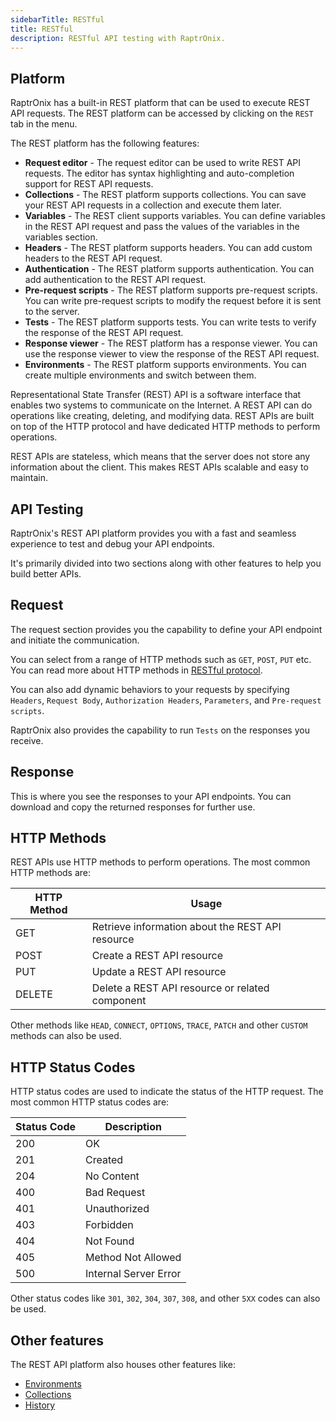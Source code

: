 ```yaml
---
sidebarTitle: RESTful
title: RESTful
description: RESTful API testing with RaptrOnix.
---
```


## Platform

RaptrOnix has a built-in REST platform that can be used to execute REST API requests. The REST platform can be accessed by clicking on the `REST` tab in the menu.

The REST platform has the following features:

- **Request editor** - The request editor can be used to write REST API requests. The editor has syntax highlighting and auto-completion support for REST API requests.
- **Collections** - The REST platform supports collections. You can save your REST API requests in a collection and execute them later.
- **Variables** - The REST client supports variables. You can define variables in the REST API request and pass the values of the variables in the variables section.
- **Headers** - The REST platform supports headers. You can add custom headers to the REST API request.
- **Authentication** - The REST platform supports authentication. You can add authentication to the REST API request.
- **Pre-request scripts** - The REST platform supports pre-request scripts. You can write pre-request scripts to modify the request before it is sent to the server.
- **Tests** - The REST platform supports tests. You can write tests to verify the response of the REST API request.
- **Response viewer** - The REST platform has a response viewer. You can use the response viewer to view the response of the REST API request.
- **Environments** - The REST platform supports environments. You can create multiple environments and switch between them.

Representational State Transfer (REST) API is a software interface that enables two systems to communicate on the Internet. A REST API can do operations like creating, deleting, and modifying data. REST APIs are built on top of the HTTP protocol and have dedicated HTTP methods to perform operations.

REST APIs are stateless, which means that the server does not store any information about the client. This makes REST APIs scalable and easy to maintain.

## API Testing

RaptrOnix's REST API platform provides you with a fast and seamless experience to test and debug your API endpoints.

It's primarily divided into two sections along with other features to help you build better APIs.

## Request

The request section provides you the capability to define your API endpoint and initiate the communication.

You can select from a range of HTTP methods such as `GET`, `POST`, `PUT` etc. You can read more about HTTP methods in [RESTful protocol](/documentation/protocols/rest).

You can also add dynamic behaviors to your requests by specifying `Headers`, `Request Body`, `Authorization Headers`, `Parameters`, and `Pre-request scripts`.

RaptrOnix also provides the capability to run `Tests` on the responses you receive.

## Response

This is where you see the responses to your API endpoints. You can download and copy the returned responses for further use.

## HTTP Methods

REST APIs use HTTP methods to perform operations. The most common HTTP methods are:

| HTTP Method | Usage                                            |
| ----------- | ------------------------------------------------ |
| GET         | Retrieve information about the REST API resource |
| POST        | Create a REST API resource                       |
| PUT         | Update a REST API resource                       |
| DELETE      | Delete a REST API resource or related component  |

Other methods like `HEAD`, `CONNECT`, `OPTIONS`, `TRACE`, `PATCH` and other `CUSTOM` methods can also be used.

## HTTP Status Codes

HTTP status codes are used to indicate the status of the HTTP request. The most common HTTP status codes are:

| Status Code | Description           |
| ----------- | --------------------- |
| 200         | OK                    |
| 201         | Created               |
| 204         | No Content            |
| 400         | Bad Request           |
| 401         | Unauthorized          |
| 403         | Forbidden             |
| 404         | Not Found             |
| 405         | Method Not Allowed    |
| 500         | Internal Server Error |

Other status codes like `301`, `302`, `304`, `307`, `308`, and other `5XX` codes can also be used.

## Other features

The REST API platform also houses other features like:

- [Environments](/documentation/features/environments)
- [Collections](/documentation/features/collections)
- [History](/documentation/features/history)
